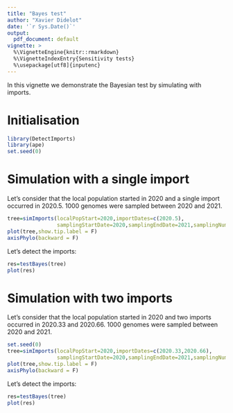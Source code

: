 ```yaml
---
title: "Bayes test"
author: "Xavier Didelot"
date: '`r Sys.Date()`'
output:
  pdf_document: default
vignette: >
  %\VignetteEngine{knitr::rmarkdown}
  %\VignetteIndexEntry{Sensitivity tests}
  %\usepackage[utf8]{inputenc}
---
```


In this vignette we demonstrate the Bayesian test by simulating with imports.

# Initialisation

```r
library(DetectImports)
library(ape)
set.seed(0)
```

# Simulation with a single import

Let's consider that the local population started in 2020 and a single import occurred in 2020.5.
1000 genomes were sampled between 2020 and 2021.

```r
tree=simImports(localPopStart=2020,importDates=c(2020.5),
                samplingStartDate=2020,samplingEndDate=2021,samplingNumber=1000)
plot(tree,show.tip.label = F)
axisPhylo(backward = F)
```

Let's detect the imports:

```r
res=testBayes(tree)
plot(res)
```


# Simulation with two imports

Let's consider that the local population started in 2020 and two imports occurred in 2020.33 and 2020.66.
1000 genomes were sampled between 2020 and 2021.

```r
set.seed(0)
tree=simImports(localPopStart=2020,importDates=c(2020.33,2020.66),
                samplingStartDate=2020,samplingEndDate=2021,samplingNumber=1000)
plot(tree,show.tip.label = F)
axisPhylo(backward = F)
```

Let's detect the imports:

```r
res=testBayes(tree)
plot(res)
```


